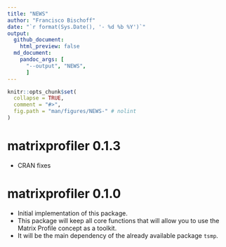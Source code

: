 ```yaml
---
title: "NEWS"
author: "Francisco Bischoff"
date: "`r format(Sys.Date(), '- %d %b %Y')`"
output:
  github_document:
    html_preview: false
  md_document:
    pandoc_args: [
      "--output", "NEWS",
      ]
---
```


<!-- NEWS.md is generated from NEWS.Rmd. Please edit that file -->

```r
knitr::opts_chunk$set(
  collapse = TRUE,
  comment = "#>",
  fig.path = "man/figures/NEWS-" # nolint
)
```

# matrixprofiler 0.1.3
-   CRAN fixes

# matrixprofiler 0.1.0

-   Initial implementation of this package.
-   This package will keep all core functions that will allow you to use the Matrix Profile concept as a toolkit.
-   It will be the main dependency of the already available package `tsmp`.
